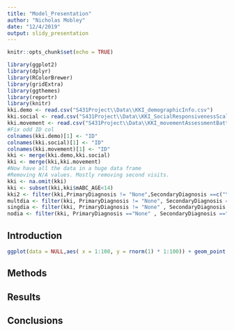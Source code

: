 ```yaml
---
title: "Model_Presentation"
author: "Nicholas Mobley"
date: "12/4/2019"
output: slidy_presentation
---
```


```r
knitr::opts_chunk$set(echo = TRUE)
```

```r
library(ggplot2)
library(dplyr)
library(RColorBrewer)
library(gridExtra)
library(ggthemes)
library(reportr)
library(knitr)
kki.demo <- read.csv("S431Project\\Data\\KKI_demographicInfo.csv")
kki.social <- read.csv("S431Project\\Data\\KKI_SocialResponsivenessScaleQuestionnaire.csv")
kki.movement <- read.csv("S431Project\\Data\\KKI_movementAssessmentBatteryforChildren.csv")
#Fix odd ID col
colnames(kki.demo)[1] <- "ID"
colnames(kki.social)[1] <- "ID"
colnames(kki.movement)[1] <- "ID"
kki <- merge(kki.demo,kki.social)
kki <- merge(kki,kki.movement)
#Now have all the data in a huge data frame
#Removing N/A values. Mostly removing second visits.
kki <- na.omit(kki)
kki <- subset(kki,kki$mABC_AGE<14)
kki2 <- filter(kki,PrimaryDiagnosis != "None",SecondaryDiagnosis ==c("Yes", "No"))
multdia <- filter(kki, PrimaryDiagnosis != "None", SecondaryDiagnosis =="Yes")
singdia <- filter(kki, PrimaryDiagnosis != "None" , SecondaryDiagnosis == "No")
nodia <- filter(kki, PrimaryDiagnosis =="None" , SecondaryDiagnosis =="No")
```



## Introduction

```r
ggplot(data = NULL,aes( x = 1:100, y = rnorm(1) * 1:100)) + geom_point()
```


## Methods




















## Results


## Conclusions

















